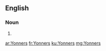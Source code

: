 ==English==

===Noun===
{{head|en|noun plural form}}

# {{plural of|Yonner|lang=en}}

[[ar:Yonners]]
[[fr:Yonners]]
[[ku:Yonners]]
[[mg:Yonners]]